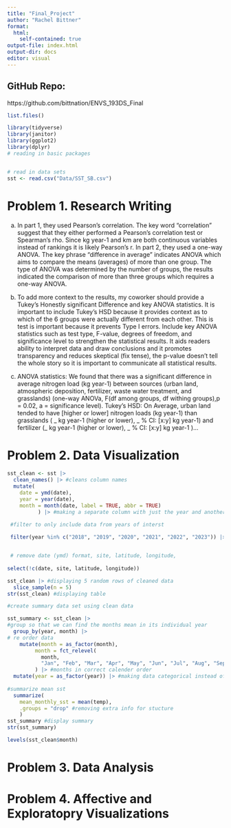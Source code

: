 ```yaml
---
title: "Final_Project"
author: "Rachel Bittner"
format: 
  html:
    self-contained: true
output-file: index.html
output-dir: docs
editor: visual
---
```


## GitHub Repo:

https://github.com/bittnation/ENVS_193DS_Final


```r
list.files()
```


```r

library(tidyverse)
library(janitor)
library(ggplot2)
library(dplyr)
# reading in basic packages


# read in data sets
sst <- read.csv("Data/SST_SB.csv")

```

# Problem 1. Research Writing

a. In part 1, they used Pearson's correlation. The key word "correlation" suggest that they either performed a Pearson's correlation test or Spearman's rho. Since kg year-1 and km are both continuous variables instead of rankings it is likely Pearson's r. In part 2, they used a one-way ANOVA. The key phrase "difference in average" indicates ANOVA which aims to compare the means (averages) of more than one group. The type of ANOVA was determined by the number of groups, the results indicated the comparison of more than three groups which requires a one-way ANOVA. 


b. To add more context to the results, my coworker should provide a Tukey's Honestly significant Difference and key ANOVA statistics. It is important to include Tukey's HSD because it provides context as to which of the 6 groups were actually different from each other. This is test is important because it prevents Type I errors. Include key ANOVA statistics such as test type, F-value, degrees of freedom, and significance level to strengthen the statistical results. It aids readers ability to interpret data and draw conclusions and it promotes transparency and reduces skeptical (fix tense), the p-value doesn't tell the whole story so it is important to communicate all statistical results. 

c. ANOVA statistics: 
We found that there was a significant difference in average nitrogen load (kg year-1) between sources (urban land, atmospheric deposition, fertilizer, waste water treatment, and grasslands) (one-way ANOVa, F(df among groups, df withing groups),p = 0.02, a = significance level). Tukey's HSD: On Average, urban land tended to have [higher or lower] nitrogen loads (kg year-1) than grasslands ( _ kg year-1 (higher or lower), _ % CI: [x:y] kg year-1) and fertilizer (_ kg year-1 (higher or lower), _ % CI: [x:y] kg year-1 )...


# Problem 2. Data Visualization

```r

sst_clean <- sst |>
  clean_names() |> #cleans column names
  mutate(
    date = ymd(date),
    year = year(date),
    month = month(date, label = TRUE, abbr = TRUE)
          ) |> #making a separate column with just the year and another with just the month (month is converted from numeric to abbreviated version)
  
 #filter to only include data from years of interst

 filter(year %in% c("2018", "2019", "2020", "2021", "2022", "2023")) |>


 # remove date (ymd) format, site, latitude, longitude, 
 
select(!c(date, site, latitude, longitude))

sst_clean |> #displaying 5 random rows of cleaned data
  slice_sample(n = 5)
str(sst_clean) #displaying table
```

```r
#create summary data set using clean data

sst_summary <- sst_clean |> 
#group so that we can find the months mean in its individual year
  group_by(year, month) |>
# re order data  
    mutate(month = as_factor(month),
         month = fct_relevel(
           month, 
           "Jan", "Feb", "Mar", "Apr", "May", "Jun", "Jul", "Aug", "Sep", "Oct", "Nov", "Dec")
         ) |> #months in correct calender order
  mutate(year = as_factor(year)) |> #making data categorical instead of numerical
  
#summarize mean sst
  summarize(
    mean_monthly_sst = mean(temp),
    .groups = "drop" #removing extra info for stucture
    )
sst_summary #display summary
str(sst_summary)

```

```r
levels(sst_clean$month)

```


# Problem 3. Data Analysis

# Problem 4. Affective and Exploratopry Visualizations




